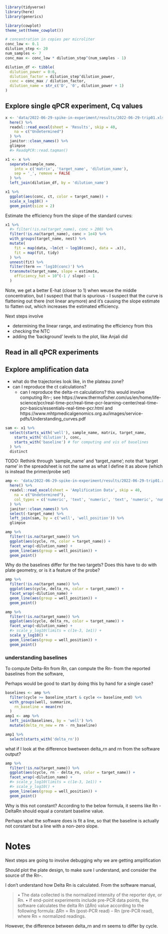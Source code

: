 

```r
library(tidyverse)
library(here)
library(generics)

library(cowplot)
theme_set(theme_cowplot())
```

```r
# concentration in copies per microliter
conc_low <- 0.1
dilution_step <- 20
num_samples <- 7
conc_max <- conc_low * dilution_step^(num_samples - 1)

dilution_df <- tibble(
  dilution_power = 0:6,
  dilution_factor = dilution_step^dilution_power,
  conc = conc_max / dilution_factor,
  dilution_name = str_c('D', '0', dilution_power + 1)
)
```

## Explore single qPCR experiment, Cq values


```r
x <- 'data/2022-06-29-spike-in-experiment/results/2022-06-29-trip01.xlsx' %>%
  here() %>%
  readxl::read_excel(sheet = 'Results', skip = 40,
    na = c("Undetermined")
  ) %>%
  janitor::clean_names() %>%
  glimpse
  #> ReadqPCR::read.taqman()
```

```r
x1 <- x %>%
  separate(sample_name, 
    into = c('matrix', 'target_name', 'dilution_name'),
    sep = '_', remove = FALSE
  ) %>%
  left_join(dilution_df, by = 'dilution_name')
```

```r
x1 %>%
  ggplot(aes(conc, ct, color = target_name)) +
  scale_x_log10() +
  geom_point(size = 2)
```


Estimate the efficiency from the slope of the standard curves:

```r
x1 %>%
  #> filter(!is.na(target_name), conc > 200) %>%
  filter(!is.na(target_name), conc > 1e4) %>%
  with_groups(target_name, nest) %>%
  mutate(
    fit = map(data, ~lm(ct ~ log10(conc), data = .x)),
    fit = map(fit, tidy)
  ) %>%
  unnest(fit) %>%
  filter(term == 'log10(conc)') %>%
  transmute(target_name, slope = estimate,
    efficiency_hat = 10^(-1 / slope) - 1
  )
```

Note, we get a better E-hat (closer to 1) when weuse the middle concentration, but I suspect that that is spurious - I suspect that the curve is flattening out there (not linear anymore) and it's causing the slope estimate to flatten out, which increases the estimated efficiency.

Next steps involve 

- determining the linear range, and estimating the efficiency from this
- checking the NTC
- adding the 'background' levels to the plot, like Anjali did
<!--  -->

## Read in all qPCR experiments

## Explore amplification data

- what do the trajectories look like, in the plateau zone?
- can I reproduce the ct calculations?
  - can I reproduce the delta-rn calculations? this would involve computing Rn-; see https://www.thermofisher.com/us/en/home/life-science/pcr/real-time-pcr/real-time-pcr-learning-center/real-time-pcr-basics/essentials-real-time-pcr.html and  https://www.mhtpmedicalgenomics.org.au/images/service-pdfs/Understanding_curves.pdf
<!--  -->

```r
sam <- x1 %>%
  select(starts_with('well'), sample_name, matrix, target_name, 
    starts_with('dilution'), conc,
    starts_with('baseline') # for computing and vis of baselines
  ) %>%
  distinct
```

TODO: Rethink through 'sample_name' and 'target_name'; note that 'target name' in the spreadsheet is not the same as what I define it as above (which is instead the primer/probe set)


```r
amp <- 'data/2022-06-29-spike-in-experiment/results/2022-06-29-trip01.xlsx' %>%
  here() %>%
  readxl::read_excel(sheet = 'Amplification Data', skip = 40,
    na = c("Undetermined"),
    col_types = c('numeric', 'text', 'numeric', 'text', 'numeric', 'numeric')
  ) %>%
  janitor::clean_names() %>%
  select(-target_name) %>%
  left_join(sam, by = c('well', 'well_position')) %>%
  glimpse
```

```r
amp %>%
  filter(!is.na(target_name)) %>%
  ggplot(aes(cycle, rn, color = target_name)) +
  facet_wrap(~dilution_name) +
  geom_line(aes(group = well_position)) +
  geom_point()
```

Why do the baselines differ for the two targets? Does this have to do with plate geometry, or is it a feature of the probe?


```r
amp %>%
  filter(!is.na(target_name)) %>%
  ggplot(aes(cycle, delta_rn, color = target_name)) +
  facet_wrap(~dilution_name) +
  geom_line(aes(group = well_position)) +
  geom_point()
```

```r
amp %>%
  filter(!is.na(target_name)) %>%
  ggplot(aes(cycle, delta_rn, color = target_name)) +
  facet_wrap(~dilution_name) +
  #> scale_y_log10(limits = c(1e-3, 1e1)) +
  scale_y_log10() +
  geom_line(aes(group = well_position)) +
  geom_point()
```

### understanding baselines

To compute Delta-Rn from Rn, can compute the Rn- from the reported baselines from the software,

Perhaps would be good to start by doing this by hand for a single case?

```r
baselines <- amp %>%
  filter(cycle >= baseline_start & cycle <= baseline_end) %>%
  with_groups(well, summarize,
    rn_baseline = mean(rn)
  )
amp1 <- amp %>%
  left_join(baselines, by = 'well') %>%
  mutate(delta_rn_new = rn - rn_baseline)
```

```r
amp1 %>%
  select(starts_with('delta_rn'))
```


what if I look at the difference bwetween delta_rn and rn from the software output?


```r
amp %>%
  filter(!is.na(target_name)) %>%
  ggplot(aes(cycle, rn - delta_rn, color = target_name)) +
  facet_wrap(~dilution_name) +
  #> scale_y_log10(limits = c(1e-3, 1e1)) +
  #> scale_y_log10() +
  geom_line(aes(group = well_position)) +
  geom_point()
```

Why is this not constant? According to the below formula, it seems like Rn - DeltaRn should equal a constant baseline value.

Perhaps what the software does is fit a line, so that the baseline is actually not constant but a line with a non-zero slope.


# Notes

Next steps are going to involve debugging why we are getting amplification 

Should plot the plate design, to make sure I understand, and consider the source of the Rn-.


I don't understand how Delta Rn is calculated. 
From the software manual,

> •  The data collected is the normalized intensity of the reporter dye, or Rn.
•  If end-point experiments include pre-PCR data points, the software calculates the delta Rn (ΔRn) value according to the following formula:
ΔRn = Rn (post-PCR read) – Rn (pre-PCR read), where Rn = normalized readings.

However, the difference between delta_rn and rn seems to differ by cycle.
